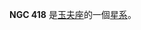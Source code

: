 {{NGCInfoBox|NGCID=NGC 418|發現者=約翰·弗里德里希·威廉·赫歇爾|發現日期=1834年9月28日|其他編號=ESO 412-9,MCG -5-4-2,AM 0108-302|曆元=J2000.0|赤經=1時10分35.6秒
|赤緯=-30°13'16"|星座=玉夫座|星體=星系|星等=12.4|表面亮度=13.6|藍等=13.1}}


'''NGC 418''' 是[[玉夫座|玉夫座]]的一個[[星系|星系]]。

{{NGCReference|418}}
{{Catalogs|NGC=418}}